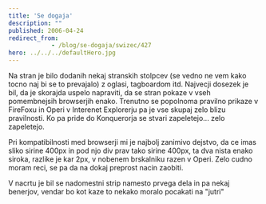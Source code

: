 ```yaml
---
title: 'Se dogaja'
description: ""
published: 2006-04-24
redirect_from: 
            - /blog/se-dogaja/swizec/427
hero: ../../../defaultHero.jpg
---
```

Na stran je bilo dodanih nekaj stranskih stolpcev (se vedno ne vem kako tocno naj bi se to prevajalo) z oglasi, tagboardom itd. Najvecji dosezek je bil, da je skorajda uspelo napraviti, da se stran pokaze v vseh pomembnejsih browserjih enako. Trenutno se popolnoma pravilno prikaze v FireFoxu in Operi v Interenet Explorerju pa je vse skupaj zelo blizu pravilnosti. Ko pa pride do Konquerorja se stvari zapeletejo... zelo zapeletejo.  
  
Pri kompatibilnosti med browserji mi je najbolj zanimivo dejstvo, da ce imas sliko sirine 400px in pod njo div prav tako sirine 400px, ta dva nista enako siroka, razlike je kar 2px, v nobenem brskalniku razen v Operi. Zelo cudno moram reci, se pa da na dokaj preprost nacin zaobiti.  
  
V nacrtu je bil se nadomestni strip namesto prvega dela in pa nekaj benerjov, vendar bo kot kaze to nekako moralo pocakati na &quot;jutri&quot;